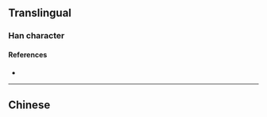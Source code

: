 {{character info/new}}
{{also|側}}
==Translingual==

===Han character===
{{Han char|rn=9|rad=人|as=06|sn=8|four=|canj=OBON|ids=⿰亻则}}

====References====
* {{Han ref|kx=0102.291|hdz=10148.080|uh=4FA7|ud=20391}}

----

==Chinese==
{{zh-see|側}}